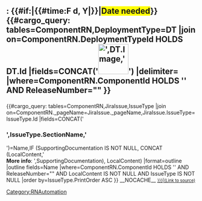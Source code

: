 <includeonly><h2>{{{ComponentName|}}}: {{#if:{{{ReleaseDate|}}}|{{#time:F d, Y|{{{ReleaseDate|}}}}}|<span style="background-color:yellow">Date needed</span>}} {{#cargo_query:
tables=ComponentRN,DeploymentType=DT
|join on=ComponentRN.DeploymentTypeId HOLDS DT.Id
|fields=CONCAT('[[File:',DT.Image,'|80px]]')
|delimiter=
|where=ComponentRN.ComponentId HOLDS '{{{Component|}}}' AND ReleaseNumber="{{{ReleaseNumber|}}}"
}}</h2>
{{AnchorDiv|{{{ReleaseNumber|}}}}}
{{#cargo_query:
tables=ComponentRN,JiraIssue,IssueType
|join on=ComponentRN._pageName=JiraIssue._pageName,JiraIssue.IssueType=IssueType.Id
|fields=CONCAT('<h3>',IssueType.SectionName,'</h3>')=Name,IF (SupportingDocumentation IS NOT NULL, CONCAT (LocalContent,'</br><b>More info</b>: ',SupportingDocumentation), LocalContent)
|format=outline
|outline fields=Name
|where=ComponentRN.ComponentId HOLDS '{{{Component|}}}' AND ReleaseNumber="{{{ReleaseNumber|}}}" AND LocalContent IS NOT NULL AND IssueType IS NOT NULL
|order by=IssueType.PrintOrder ASC
}}
__NOCACHE__
<span style="font-size:80%">[[{{{Page|}}}|(Link to source)]]</span></includeonly><noinclude>[[Category:RNAutomation]]</noinclude>